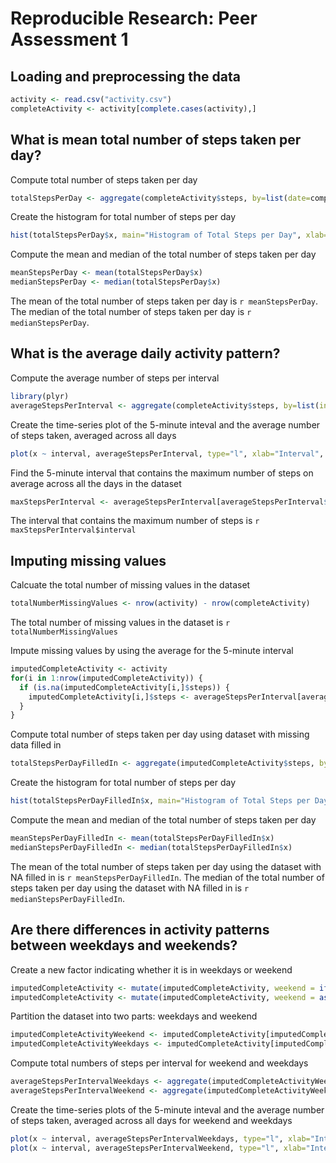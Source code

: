 # Reproducible Research: Peer Assessment 1 #

## Loading and preprocessing the data ##

```r
activity <- read.csv("activity.csv")
completeActivity <- activity[complete.cases(activity),]
```

## What is mean total number of steps taken per day? ##
Compute total number of steps taken per day
```r
totalStepsPerDay <- aggregate(completeActivity$steps, by=list(date=completeActivity$date), FUN=sum)
```

Create the histogram for total number of steps per day
```r
hist(totalStepsPerDay$x, main="Histogram of Total Steps per Day", xlab="Total Number of Steps per Day")
```

Compute the mean and median of the total number of steps taken per day
```r
meanStepsPerDay <- mean(totalStepsPerDay$x)
medianStepsPerDay <- median(totalStepsPerDay$x)
```

The mean of the total number of steps taken per day is `r meanStepsPerDay`.
The median of the total number of steps taken per day is `r medianStepsPerDay`.

## What is the average daily activity pattern? ##
Compute the average number of steps per interval
```r
library(plyr)
averageStepsPerInterval <- aggregate(completeActivity$steps, by=list(interval=completeActivity$interval), FUN=mean)
```

Create the time-series plot of the 5-minute inteval and the average number of steps taken, averaged across all days
```r
plot(x ~ interval, averageStepsPerInterval, type="l", xlab="Interval", ylab="Average Number of Steps", main="Time Series of the Average Number of Steps Taken")
```

Find the 5-minute interval that contains the maximum number of steps on average across all the days in the dataset
```r
maxStepsPerInterval <- averageStepsPerInterval[averageStepsPerInterval$x == max(averageStepsPerInterval$x),]
```
The interval that contains the maximum number of steps is `r maxStepsPerInterval$interval`

## Imputing missing values ##
Calcuate the total number of missing values in the dataset
```r
totalNumberMissingValues <- nrow(activity) - nrow(completeActivity)
```
The total number of missing values in the dataset is `r totalNumberMissingValues`

Impute missing values by using the average for the 5-minute interval
```r
imputedCompleteActivity <- activity
for(i in 1:nrow(imputedCompleteActivity)) {
  if (is.na(imputedCompleteActivity[i,]$steps)) {
    imputedCompleteActivity[i,]$steps <- averageStepsPerInterval[averageStepsPerInterval$interval == imputedCompleteActivity[i,]$interval,]$x
  }
}
```

Compute total number of steps taken per day using dataset with missing data filled in
```r
totalStepsPerDayFilledIn <- aggregate(imputedCompleteActivity$steps, by=list(date=imputedCompleteActivity$date), FUN=sum)
```

Create the histogram for total number of steps per day
```r
hist(totalStepsPerDayFilledIn$x, main="Histogram of Total Steps per Day with Missing Values Filled In", xlab="Total Number of Steps per Day")
```

Compute the mean and median of the total number of steps taken per day
```r
meanStepsPerDayFilledIn <- mean(totalStepsPerDayFilledIn$x)
medianStepsPerDayFilledIn <- median(totalStepsPerDayFilledIn$x)
```

The mean of the total number of steps taken per day using the dataset with NA filled in is `r meanStepsPerDayFilledIn`.
The median of the total number of steps taken per day using the dataset with NA filled in is `r medianStepsPerDayFilledIn`.

## Are there differences in activity patterns between weekdays and weekends? ##
Create a new factor indicating whether it is in weekdays or weekend
```r
imputedCompleteActivity <- mutate(imputedCompleteActivity, weekend = ifelse(weekdays(as.Date(imputedCompleteActivity$date)) %in% c("Saturday","Sunday"),"weekend", "weekdays"))
imputedCompleteActivity <- mutate(imputedCompleteActivity, weekend = as.factor(weekend))
```

Partition the dataset into two parts: weekdays and weekend
```r
imputedCompleteActivityWeekend <- imputedCompleteActivity[imputedCompleteActivity$weekend=="weekend",]
imputedCompleteActivityWeekdays <- imputedCompleteActivity[imputedCompleteActivity$weekend=="weekdays",]
```

Compute total numbers of steps per interval for weekend and weekdays
```r
averageStepsPerIntervalWeekdays <- aggregate(imputedCompleteActivityWeekdays$steps, by=list(interval=imputedCompleteActivityWeekdays$interval), FUN=mean)
averageStepsPerIntervalWeekend <- aggregate(imputedCompleteActivityWeekend$steps, by=list(interval=imputedCompleteActivityWeekend$interval), FUN=mean)
```

Create the time-series plots of the 5-minute inteval and the average number of steps taken, averaged across all days for weekend and weekdays
```r
plot(x ~ interval, averageStepsPerIntervalWeekdays, type="l", xlab="Interval", ylab="Average Number of Steps", main="Time Series of the Average Number of Steps Taken for Weekdays")
plot(x ~ interval, averageStepsPerIntervalWeekend, type="l", xlab="Interval", ylab="Average Number of Steps", main="Time Series of the Average Number of Steps Taken for Weekend")

```